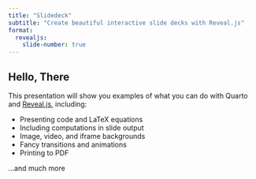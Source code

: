 ```yaml
---
title: "Slidedeck"
subtitle: "Create beautiful interactive slide decks with Reveal.js"
format:
  revealjs: 
    slide-number: true
---
```


## Hello, There

This presentation will show you examples of what you can do with Quarto and [Reveal.js](https://revealjs.com), including:

-   Presenting code and LaTeX equations
-   Including computations in slide output
-   Image, video, and iframe backgrounds
-   Fancy transitions and animations
-   Printing to PDF

...and much more
